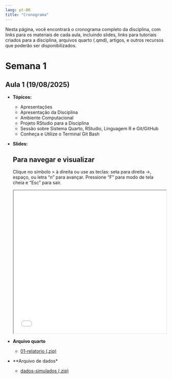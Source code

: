 ```yaml
---
lang: pt-BR
title: "Cronograma"
---
```


Nesta página, você encontrará o cronograma completo da disciplina, com
links para os materiais de cada aula, incluindo slides, links para 
tutoriais criados para a disciplina, arquivos quarto (.qmd), 
artigos, e outros recursos que poderão ser disponibilizados.


# Semana 1

## Aula 1 (19/08/2025) 

- **Tópicos:**
  
  - Apresentações
  - Apresentação da Disciplina
  - Ambiente Computacional
  - Projeto RStudio para a Disciplina
  - Sessão sobre Sistema Quarto, RStudio, Linguagem R e Git/GitHub
  - Conheça e Utilize o Terminal Git Bash

- **Slides:**

  ::: {.callout-tip}
  ## Para navegar e visualizar 
  
  Clique no símbolo > à direita ou use as teclas: seta para direita →, espaço, 
  ou letra "n" para avançar. Pressione "F" para modo de tela cheia e "Esc" 
  para sair.
  ::: 

  <iframe src="/slides/slides_aula01.html" width="100%" height="450px"></iframe>
  

- **Arquivo quarto**

  - [01-relatorio (.zip)](arquivos/01-relatorio.zip)


- **Arquivo de dados*

  - [dados-simulados (.zip)](arquivos/dados-simulados.zip)

  


  
 








